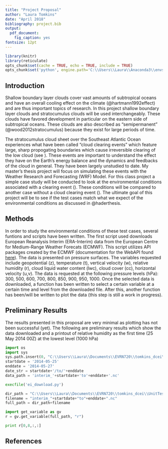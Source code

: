 ```yaml
---
title: "Project Proposal"
author: "Laura Tomkins"
date: "April 2018"
bibliography: project.bib
output:
  pdf_document:
    fig_caption: yes
fontsize: 12pt
---
```


<!--***DAN: to see my comments, search ***DAN in all files-->

<!--***DAN The project is suitable for a final project, but I point out (you probably already recognize) it is at an early stage. You have demo'd good understanding of the concepts of unit testing, but many of your functions are not yet written. Make sure you allocate enough time to get some results of some kind for the final project. I can see this is real scientific research, and I am pleased to see you integrating the tools we have learned with your research and with your python tools you already knew.-->

<!--***DAN: grade 10/10, but note all the comments I have added t your various docs.-->


```r
library(knitr)
library(reticulate)
opts_chunk$set(cache = TRUE, echo = TRUE, include = TRUE)
opts_chunk$set('python', engine.path='C:\\Users\\Laura\\Anaconda3\\envs\\python2')
```

## Introduction

Shallow boundary layer clouds cover vast amounts of subtropical oceans and have an overall cooling effect on the climate (@hartmann1992effect) and are thus important topics of research. In this project shallow boundary layer clouds and stratocumulus clouds will be used interchangeably. These clouds have favored development in particular on the eastern side of subtropical oceans. These clouds are also described as "semipermanent" (@wood2012stratocumulus) because they exist for large periods of time. 

The stratocumulus cloud sheet over the Southeast Atlantic Ocean experiences what have been called "cloud clearing events" which feature large, sharp propogating boundaries which cause irreversible clearing of the low cloud (see \autoref{fig:clearing}). These events are important to understand the effect they have on the Earth's energy balance and the dynamics and feedbacks of the cloud in general. They have been largely unstudied to date. My master's thesis project will focus on simulating these events with the Weather Research and Forecasting (WRF) Model. For this class project a simple case study will be conducted to look at the environmental conditions associated with a clearing event (\autoref{fig:clearing}). These conditions will be compared to another case without a cloud clearing event (\autoref{fig:noclearing}). The ultimate goal of this project will be to see if the test cases match what we expect of the environmental conditions as discussed in @haderthesis.

\begin{figure}
\centering
\includegraphics[height=3.5in]{clearing.jpeg}
\caption{MODIS corrected reflectance true color image from the Aqua satellite on 26 May 2014. Figure shows a propogating clearing boundary as discussed in the paper.}
\label{fig:clearing}
\end{figure}

\begin{figure}
\centering
\includegraphics[height=3.5in]{noclearing.jpeg}
\caption{MODIS corrected reflectance true color image from the Aqua satellite on 21 May 2014. Figures shows an example of a case without a boundary.}
\label{fig:noclearing}
\end{figure}

## Methods
In order to study the environmental conditions of these test cases, several funtions and scripts have been written. The first script used downloads European Reanalysis Interim (ERA-Interim) data from the European Centre for Medium-Range Weather Forecats (ECMWF). This script utilizes API packages created by the ECMWF (documentation for the WebAPI found [here](https://software.ecmwf.int/wiki/display/WEBAPI/ECMWF+Web+API+Home)). The data is presented on pressure surfaces. The variables requested include geopotential (z), temperature (t), vertical velocity (w), relative humidity (r), cloud liquid water content (lwc), cloud cover (cc), horizontal velocity (u,v). The data is requested at the following pressure levels (hPa): 300, 500, 600, 700, 800, 850, 900, 950, 1000. Once the selected data is downloaded, a function has been written to select a certain variable at a certain time and level from the downloaded file. After this, another function has been/will be written to plot the data (this step is still a work in progress). 

## Preliminary Results

The results presented in this proposal are very minimal as plotting has not been successful (yet). The following are preliminary results which show the data downloaded and a printout of relative humidity as the first time (25 May 2014 00Z) at the lowest level (1000 hPa)

```python
import os
import sys
sys.path.insert(0, "C:\\Users\\Laura\\Documents\\EVRN720\\tomkins_dcei\\UnitTesting\\")
startdate = '2014-05-25'
enddate = '2014-05-27'
date_str = startdate+'/to/'+enddate
data_path = 'interim_'+startdate+'to'+enddate+'.nc'

execfile('ei_download.py')

dir_path = "C:\\Users\\Laura\\Documents\\EVRN720\\tomkins_dcei\\UnitTesting\\"
filename = "interim_"+startdate+"to"+enddate+".nc"
full_path = dir_path+filename

import get_variable as gv
r = gv.get_variable(full_path, "r")

print r[0,8,:,:]

```



## References


